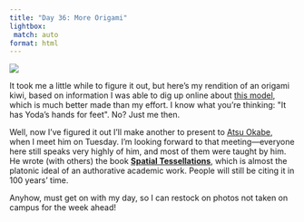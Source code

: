 ```yaml
---
title: "Day 36: More Origami"
lightbox:
 match: auto
format: html
---
```


![](../images/20120526074825_dsc01938.jpg){group="all-the-pictures"}

It took me a little while to figure it out, but here's my rendition of an origami kiwi, based on information I was able to dig up online about [this model](http://design.origami.free.fr/bestof/diaz/Kiwi/Kiwi%20p%20Nicolas.jpg), which is much better made than my effort. I know what you're thinking: \"It has Yoda's hands for feet\". No? Just me then.

Well, now I've figured it out I'll make another to present to [Atsu Okabe](http://home.csis.u-tokyo.ac.jp/~atsu/index.html), when I meet him on Tuesday. I'm looking forward to that meeting&mdash;everyone here still speaks very highly of him, and most of them were taught by him. He wrote (with others) the book [__Spatial Tessellations__](http://home.csis.u-tokyo.ac.jp/~atsu/Voronoi/index.html), which is almost the platonic ideal of an authorative academic work. People will still be citing it in 100 years' time.

Anyhow, must get on with my day, so I can restock on photos not taken on campus for the week ahead!
